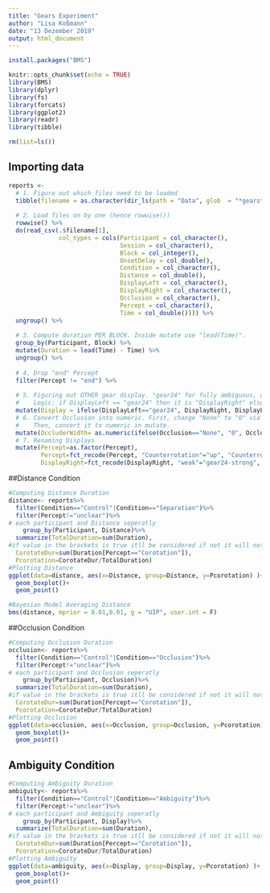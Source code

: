 ```yaml
---
title: "Gears Experiment"
author: "Lisa Koßmann"
date: "13 Dezember 2019"
output: html_document
---
```

```r
install.packages("BMS")
```

```r
knitr::opts_chunk$set(echo = TRUE)
library(BMS)
library(dplyr)
library(fs)
library(forcats)
library(ggplot2)
library(readr)
library(tibble)
```

```r
rm(list=ls())
```


## Importing data
```r
reports <- 
  # 1. Figure out which files need to be loaded
  tibble(filename = as.character(dir_ls(path = "Data", glob  = "*gears*.csv"))) %>%
  
  # 2. Load files on by one (hence rowwise())
  rowwise() %>%
  do(read_csv(.$filename[1], 
              col_types = cols(Participant = col_character(),
                               Session = col_character(),
                               Block = col_integer(),
                               OnsetDelay = col_double(),
                               Condition = col_character(),
                               Distance = col_double(),
                               DisplayLeft = col_character(),
                               DisplayRight = col_character(),
                               Occlusion = col_character(),
                               Percept = col_character(),
                               Time = col_double()))) %>%
  ungroup() %>%
  
  # 3. Compute duration PER BLOCK. Inside mutate use "lead(Time)".
  group_by(Participant, Block) %>%
  mutate(Duration = lead(Time) - Time) %>%
  ungroup() %>%
  
  # 4. Drop "end" Percept
  filter(Percept != "end") %>%
  
  # 5. Figuring out OTHER gear display. "gear24" for fully ambiguous, other image for disambiguated cases.
  #    Logic: if DisplayLeft == "gear24" then it is "DisplayRight" else it is DisplayLeft.
  mutate(Display = ifelse(DisplayLeft=="gear24", DisplayRight, DisplayLeft))%>% #turn into factor
  # 6. Convert Occlusion into numeric. First, change "None" to "0" via stringr::str_replace_all(Occlusion, "None", "0").
  #    Then, convert it to numeric in mutate.
  mutate(OccluderWidth= as.numeric(ifelse(Occlusion=="None", "0", Occlusion)))%>%
  # 7. Renaming Displays
  mutate(Percept=as.factor(Percept),
         Percept=fct_recode(Percept, "Counterrotation"="up", "Counterrotation"="down", "Corotation"="left", "Corotation"="right"), DisplayLeft=fct_recode(DisplayLeft, "weak"="gear24-strong", "medium"="gear24-medium-strong", "strong"="gear24-weak", "full"= "gear24"), 
         DisplayRight=fct_recode(DisplayRight, "weak"="gear24-strong", "medium"="gear24-medium-strong", "strong"="gear24-weak", "full"= "gear24"))
```
##Distance Condition

```r
#Computing Distance Duration
distance<- reports%>%
  filter(Condition=="Control"|Condition=="Separation")%>% 
  filter(Percept!="unclear")%>%
# each participant and Distance seperatly
    group_by(Participant, Distance)%>% 
  summarize(TotalDuration=sum(Duration),
#if value in the brackets is true itll be considered if not it will not
  CorotateDur=sum(Duration[Percept=="Corotation"]),
  Pcorotation=CorotateDur/TotalDuration)
#Plotting Distance
ggplot(data=distance, aes(x=Distance, group=Distance, y=Pcorotation) )+
  geom_boxplot()+
  geom_point()

```

```r
#Bayesian Model Averaging Distance
bms(distance, mprior = 0.01,0.01, g = "UIP", user.int = F)
```
##Occlusion Condition
```r
#Computing Occlusion Duration
occlusion<- reports%>%
  filter(Condition=="Control"|Condition=="Occlusion")%>% 
  filter(Percept!="unclear")%>%
# each participant and Occlusion seperatly
    group_by(Participant, Occlusion)%>% 
  summarize(TotalDuration=sum(Duration),
#if value in the brackets is true itll be considered if not it will not
  CorotateDur=sum(Duration[Percept=="Corotation"]),
  Pcorotation=CorotateDur/TotalDuration)
#Plotting Occlusion
ggplot(data=occlusion, aes(x=Occlusion, group=Occlusion, y=Pcorotation) )+
  geom_boxplot()+
  geom_point()
```

## Ambiguity Condition
```r
#Computing Ambiguity Duration
ambiguity<- reports%>%
  filter(Condition=="Control"|Condition=="Ambiguity")%>% 
  filter(Percept!="unclear")%>%
# each participant and Ambiguity seperatly
    group_by(Participant, Display)%>% 
  summarize(TotalDuration=sum(Duration),
#if value in the brackets is true itll be considered if not it will not
  CorotateDur=sum(Duration[Percept=="Corotation"]),
  Pcorotation=CorotateDur/TotalDuration)
#Plotting Ambiguity
ggplot(data=ambiguity, aes(x=Display, group=Display, y=Pcorotation) )+
  geom_boxplot()+
  geom_point()

```

